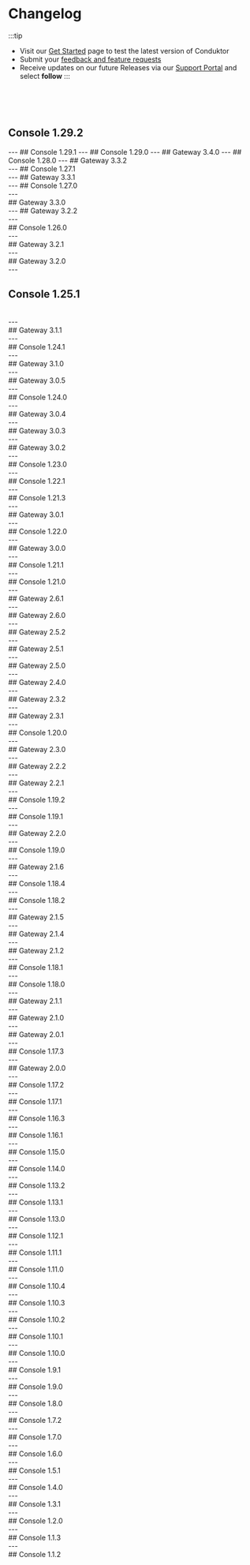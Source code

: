 


# Changelog

:::tip
- Visit our [Get Started](https://www.conduktor.io/get-started/) page to test the latest version of Conduktor
- Submit your [feedback and feature requests](https://conduktor.io/roadmap)
- Receive updates on our future Releases via our [Support Portal](https://support.conduktor.io/hc/en-gb/sections/16400553827473-Conduktor-Console) and select **follow**
:::

<br />
<br />
<br />

## Console 1.29.2
<Console1292 />
---
## Console 1.29.1
<Console1291 />
---
## Console 1.29.0
<Console1290 />
---
## Gateway 3.4.0
<Gateway340 />
---
## Console 1.28.0
<Console1280 />
---
## Gateway 3.3.2
<Gateway332 />
<br />
---
## Console 1.27.1
<Console1271 />
<br />
---
## Gateway 3.3.1
<Gateway331 />
<br />
---
## Console 1.27.0
<Console1270 />
<br />
---
<br />
## Gateway 3.3.0
<Gateway330 />
<br />
---
## Gateway 3.2.2
<Gateway322 />
<br />
---
<br />
## Console 1.26.0
<Console1260 />
<br />
---
<br />
## Gateway 3.2.1
<Gateway321 />
<br />
---
<br />
## Gateway 3.2.0
<Gateway320 />

<br />
---
<br />

## Console 1.25.1
<Console1251 />
<br />
---
<br />
## Gateway 3.1.1
<Gateway311 />
<br />
---
<br />
## Console 1.24.1
<Console1241 />
<br />
---
<br />
## Gateway 3.1.0
<Gateway310 />
<br />
---
<br />
## Gateway 3.0.5
<Gateway305 />
<br />
---
<br />
## Console 1.24.0
<Console1240 />
<br />
---
<br />
## Gateway 3.0.4
<Gateway304 />
<br />
---
<br />
## Gateway 3.0.3
<Gateway303 />
<br />
---
<br />
## Gateway 3.0.2
<Gateway302 />
<br />
---
<br />
## Console 1.23.0
<Console1230 />
<br />
---
<br />
## Console 1.22.1
<Console1221 />
<br />
---
<br />
## Console 1.21.3
<Console1213 />
<br />
---
<br />
## Gateway 3.0.1
<Gateway301 />
<br />
---
<br />
## Console 1.22.0
<Console1220 />
<br />
---
<br />
## Gateway 3.0.0
<Gateway300 />
<br />
---
<br />
## Console 1.21.1
<Console1211 />
<br />
---
<br />
## Console 1.21.0
<Console1210 />
<br />
---
<br />
## Gateway 2.6.1
<Gateway261 />
<br />
---
<br />
## Gateway 2.6.0
<Gateway260 />
<br />
---
<br />
## Gateway 2.5.2
<Gateway252 />
<br />
---
<br />
## Gateway 2.5.1
<Gateway251 />
<br />
---
<br />
## Gateway 2.5.0
<Gateway250 />
<br />
---
<br />
## Gateway 2.4.0
<Gateway240 />
<br />
---
<br />
## Gateway 2.3.2
<Gateway232 />
<br />
---
<br />
## Gateway 2.3.1
<Gateway231 />
<br />
---
<br />
## Console 1.20.0
<Console1200 />
<br />
---
<br />
## Gateway 2.3.0
<Gateway230 />
<br />
---
<br />
## Gateway 2.2.2
<Gateway222 />
<br />
---
<br />
## Gateway 2.2.1
<Gateway221 />
<br />
---
<br />
## Console 1.19.2
<Console1192 />
<br />
---
<br />
## Console 1.19.1
<Console1191 />
<br />
---
<br />
## Gateway 2.2.0
<Gateway220 />
<br />
---
<br />
## Console 1.19.0
<Console1190 />
<br />
---
<br />
## Gateway 2.1.6
<Gateway216 />
<br />
---
<br />
## Console 1.18.4
<Console1184 />
<br />
---
<br />
## Console 1.18.2
<Console1182 />
<br />
---
<br />
## Gateway 2.1.5
<Gateway215 />
<br />
---
<br />
## Gateway 2.1.4
<Gateway214 />
<br />
---
<br />
## Gateway 2.1.2
<Gateway212 />
<br />
---
<br />
## Console 1.18.1
<Console1181 />
<br />
---
<br />
## Console 1.18.0
<Console1180 />
<br />
---
<br />
## Gateway 2.1.1
<Gateway211 />
<br />
---
<br />
## Gateway 2.1.0
<Gateway210 />
<br />
---
<br />
## Gateway 2.0.1
<Gateway201 />
<br />
---
<br />
## Console 1.17.3
<Console1173 />
<br />
---
<br />
## Gateway 2.0.0
<Gateway200 />
<br />
---
<br />
## Console 1.17.2
<Console1172 />
<br />
---
<br />
## Console 1.17.1
<Version1171 />
<br />
---
<br />
## Console 1.16.3
<Version1163 />
<br />
---
<br />
## Console 1.16.1
<Version1161 />
<br />
---
<br />
## Console 1.15.0
<Version1150 />
<br />
---
<br />
## Console 1.14.0
<Version1140 />
<br />
---
<br />
## Console 1.13.2
<Version1132 />
<br />
---
<br />
## Console 1.13.1
<Version1131 />
<br />
---
<br />
## Console 1.13.0
<Version1130 />
<br />
---
<br />
## Console 1.12.1
<Version1121 />
<br />
---
<br />
## Console 1.11.1
<Version1111 />
<br />
---
<br />
## Console 1.11.0
<Version1110 />
<br />
---
<br />
## Console 1.10.4
<Version1104 />
<br />
---
<br />
## Console 1.10.3
<Version1103 />
<br />
---
<br />
## Console 1.10.2
<Version1102 />
<br />
---
<br />
## Console 1.10.1
<Version1101 />
<br />
---
<br />
## Console 1.10.0
<Version1100 />
<br />
---
<br />
## Console 1.9.1
<Version191 />
<br />
---
<br />
## Console 1.9.0
<Version190 />
<br />
---
<br />
## Console 1.8.0
<Version180 />
<br />
---
<br />
## Console 1.7.2
<Version172 />
<br />
---
<br />
## Console 1.7.0
<Version170 />
<br />
---
<br />
## Console 1.6.0
<Version160 />
<br />
---
<br />
## Console 1.5.1
<Version151 />
<br />
---
<br />
## Console 1.4.0
<Version140 />
<br />
---
<br />
## Console 1.3.1
<Version131 />
<br />
---
<br />
## Console 1.2.0
<Version120 />
<br />
---
<br />
## Console 1.1.3
<Version113 />
<br />
---
<br />
## Console 1.1.2
<Version112 />
